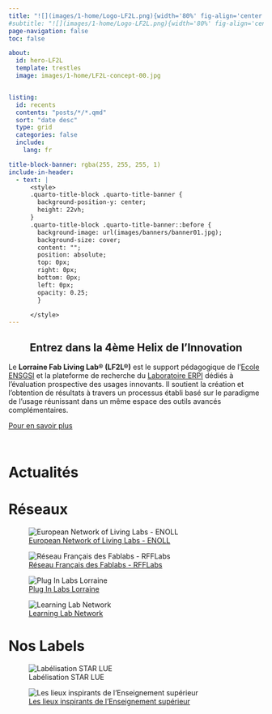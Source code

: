 ```yaml
---
title: "![](images/1-home/Logo-LF2L.png){width='80%' fig-align='center'}"
#subtitle: "![](images/1-home/Logo-LF2L.png){width='80%' fig-align='center'}"
page-navigation: false
toc: false

about:
  id: hero-LF2L  
  template: trestles
  image: images/1-home/LF2L-concept-00.jpg


listing:
  id: recents
  contents: "posts/*/*.qmd"
  sort: "date desc"
  type: grid
  categories: false
  include:
    lang: fr

title-block-banner: rgba(255, 255, 255, 1)
include-in-header:
  - text: |
      <style>
      .quarto-title-block .quarto-title-banner {
        background-position-y: center;
        height: 22vh;
      }
      .quarto-title-block .quarto-title-banner::before {
        background-image: url(images/banners/banner01.jpg);
        background-size: cover;
        content: "";
        position: absolute;
        top: 0px;
        right: 0px;
        bottom: 0px;
        left: 0px;
        opacity: 0.25;
        }

      </style>
---
```



## Entrez dans la 4ème Helix de l’Innovation {style="text-align:center"}

:::{#hero-LF2L}

Le **Lorraine Fab Living Lab® (LF2L®)** est le support pédagogique de l'[Ecole ENSGSI](https://ensgsi.univ-lorraine.fr/) et la plateforme de recherche du [Laboratoire ERPI](https://erpi.univ-lorraine.fr/) dédiés à l'évaluation prospective des usages innovants. Il soutient la création et l'obtention de résultats à travers un processus établi basé sur le paradigme de l'usage réunissant dans un même espace des outils avancés complémentaires.  

[Pour en savoir plus](/about.html){.btn .btn-outline-primary .btn role="button" data-toggle="tooltip" title="Here's a tooltip" }


::: {layout-nrow=1}
![[](https://ensgsi.univ-lorraine.fr/) ](images/logos/ENSGSI-Horizontal.png)

![[](https://erpi.univ-lorraine.fr/)](images/logos/ERPI-Horizontal.svg)
:::




:::


# Actualités {.center}

::: {#recents}
:::





# Réseaux


::: {layout-nrow=1}
![[European Network of Living Labs - ENOLL](https://enoll.org/) ](images/logos/ENOLL.svg)

![[Réseau Français des Fablabs - RFFLabs](https://rfflabs.fr/)](images/logos/RFF.svg)

![[Plug In Labs Lorraine](https://pluginlabs.univ-lorraine.fr/fiche/lorraine-fab-living-lab/)](images/logos/pil.svg)


![[Learning Lab Network](https://www.learninglab-network.com/espace/lorraine-fab-living-lab/)](images/logos/ll.svg)



:::




# Nos Labels

::: {layout-nrow=1}
![Labélisation STAR LUE](images/logos/start-lue.png)

![[Les lieux inspirants de l'Enseignement supérieur](https://inspiration.dgesip.fr/Espaces/Lieu/WuMr6/)](images/logos/MESR.svg)
:::



